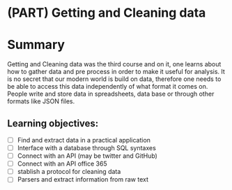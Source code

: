 #  (PART) Getting and Cleaning data {-}
# Summary { - #module3}

Getting and Cleaning data was the third course and on it, one learns about how to gather data and pre process in order to make it useful for analysis. It is no secret that our modern world is build on data, therefore one needs to be able to access this data independently of what format it comes on. People write and store data in spreadsheets, data base or through other formats like JSON files. 


## Learning objectives:

- [ ] Find and extract data in a practical application 
- [ ] Interface with a database through SQL syntaxes
- [ ] Connect with an API (may be twitter and GitHub)
- [ ] Connect with an API office 365
- [ ] stablish a protocol for cleaning data
- [ ] Parsers and extract information from raw text

